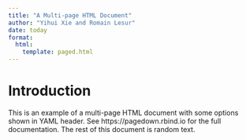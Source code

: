 ```yaml
---
title: "A Multi-page HTML Document"
author: "Yihui Xie and Romain Lesur"
date: today
format:
  html: 
    template: paged.html
---
```


# Introduction

This is an example of a multi-page HTML document with some options shown in YAML header. See https://pagedown.rbind.io for the full documentation. The rest of this document is random text.
